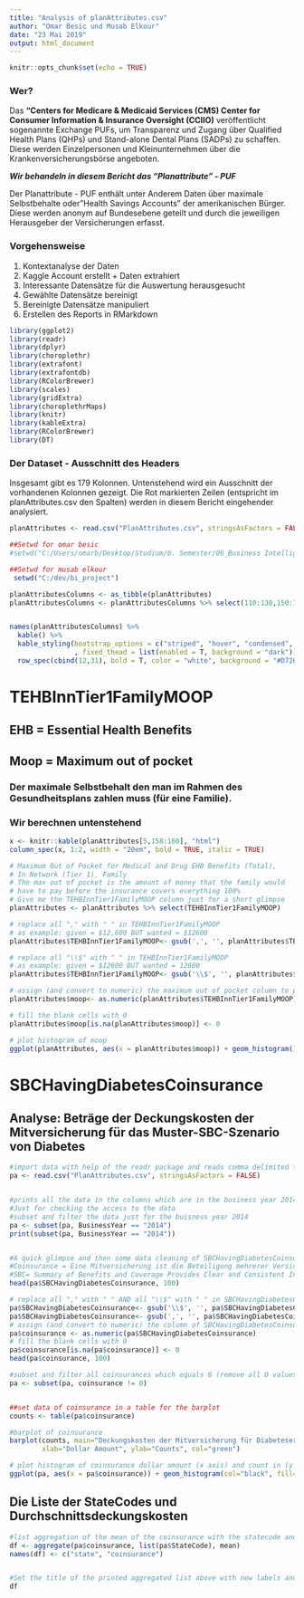 ```yaml
---
title: "Analysis of planAttributes.csv"
author: "Omar Besic und Musab Elkour" 
date: "23 Mai 2019"
output: html_document
---
```


```r
knitr::opts_chunk$set(echo = TRUE)
```
### Wer?
Das **"Centers for Medicare & Medicaid Services (CMS) Center for Consumer Information & Insurance Oversight (CCIIO)** veröffentlicht sogenannte Exchange PUFs, um Transparenz und Zugang über Qualified Health Plans (QHPs) und Stand-alone Dental Plans (SADPs) zu schaffen. Diese werden Einzelpersonen und Kleinunternehmen über die Krankenversicherungsbörse angeboten.

***Wir behandeln in diesem Bericht das "Planattribute" - PUF***

Der Planattribute - PUF enthält unter Anderem Daten über maximale Selbstbehalte oder"Health Savings Accounts" der amerikanischen Bürger. Diese werden anonym auf Bundesebene geteilt und durch die jeweiligen Herausgeber der Versicherungen erfasst.

### Vorgehensweise 
1) Kontextanalyse der Daten
2) Kaggle Account erstellt + Daten extrahiert
3) Interessante Datensätze für die Auswertung herausgesucht
4) Gewählte Datensätze bereinigt
5) Bereinigte Datensätze manipuliert
5) Erstellen des Reports in RMarkdown

```r
library(ggplot2)
library(readr)
library(dplyr) 
library(choroplethr)
library(extrafont)
library(extrafontdb)
library(RColorBrewer)
library(scales)
library(gridExtra)
library(choroplethrMaps)
library(knitr)
library(kableExtra)
library(RColorBrewer)
library(DT)
```

### Der Dataset - Ausschnitt des Headers
Insgesamt gibt es 179 Kolonnen. Untenstehend wird ein Ausschnitt der vorhandenen Kolonnen gezeigt. Die Rot markierten Zeilen (entspricht im planAttributes.csv den Spalten) werden in diesem Bericht eingehender analysiert.

```r
planAttributes <- read.csv("PlanAttributes.csv", stringsAsFactors = FALSE)

##Setwd for omar besic 
#setwd("C:/Users/omarb/Desktop/Studium/6. Semester/06_Business Intelligence im Spital/Projekt/bi_project")

##Setwd for musab elkour 
 setwd("C:/dev/bi_project")

planAttributesColumns <- as_tibble(planAttributes)
planAttributesColumns <- planAttributesColumns %>% select(110:130,150:165)


names(planAttributesColumns) %>%
  kable() %>%
  kable_styling(bootstrap_options = c("striped", "hover", "condensed", "responsive")
                , fixed_thead = list(enabled = T, background = "dark"))  %>%
  row_spec(cbind(12,31), bold = T, color = "white", background = "#D7261E")
```

# TEHBInnTier1FamilyMOOP
## EHB = Essential Health Benefits
## Moop = Maximum out of pocket

### Der maximale Selbstbehalt den man im Rahmen des Gesundheitsplans zahlen muss (für eine Familie). 

### Wir berechnen untenstehend

```r
x <- knitr::kable(planAttributes[5,158:160], "html")
column_spec(x, 1:2, width = "20em", bold = TRUE, italic = TRUE)

# Maximum Out of Pocket for Medical and Drug EHB Benefits (Total),
# In Network (Tier 1), Family
# The max out of pocket is the amount of money that the family would 
# have to pay before the insurance covers everything 100%
# Give me the TEHBInnTier1FamilyMOOP column just for a short glimpse
planAttributes <- planAttributes %>% select(TEHBInnTier1FamilyMOOP)

# replace all "," with " " in TEHBInnTier1FamilyMOOP
# as example: given = $12,600 BUT wanted = $12600
planAttributes$TEHBInnTier1FamilyMOOP<- gsub(',', '', planAttributes$TEHBInnTier1FamilyMOOP)

# replace all "\\$" with " " in TEHBInnTier1FamilyMOOP
# as example: given = $12600 BUT wanted = 12600
planAttributes$TEHBInnTier1FamilyMOOP<- gsub('\\$', '', planAttributes$TEHBInnTier1FamilyMOOP)

# assign (and convert to numeric) the maximum out of pocket column to planAttributes$moop
planAttributes$moop<- as.numeric(planAttributes$TEHBInnTier1FamilyMOOP)

# fill the blank cells with 0
planAttributes$moop[is.na(planAttributes$moop)] <- 0

```


```r

# plot histogram of moop
ggplot(planAttributes, aes(x = planAttributes$moop)) + geom_histogram()


```




# SBCHavingDiabetesCoinsurance
## Analyse: Beträge der Deckungskosten der Mitversicherung für das Muster-SBC-Szenario von Diabetes

```r
#import data with help of the readr package and reads comma delimited files
pa <- read.csv("PlanAttributes.csv", stringsAsFactors = FALSE)


#prints all the data in the columns which are in the business year 2014
#Just for checking the access to the data 
#subset and filter the data just for the buisness year 2014
pa <- subset(pa, BusinessYear == "2014")
print(subset(pa, BusinessYear == "2014"))


#A quick glimpse and then some data cleaning of SBCHavingDiabetesCoinsurance (The dollar amount of the coinsurance for the sample SBC scenario of having diabetes)
#Coinsurance = Eine Mitversicherung ist die Beteiligung mehrerer Versicherungsunternehmen an der Versicherung desselben Risikos
#SBC= Summary of Benefits and Coverage Provides Clear and Consistent Information == allowing employers and employees to make apples-to-apples comparisons among plans, understand what is covered and what it costs
head(pa$SBCHavingDiabetesCoinsurance, 100)

# replace all "," with " " AND all "\\$" with " " in SBCHavingDiabetesCoinsurance
pa$SBCHavingDiabetesCoinsurance<- gsub('\\$', '', pa$SBCHavingDiabetesCoinsurance)
pa$SBCHavingDiabetesCoinsurance<- gsub(',', '', pa$SBCHavingDiabetesCoinsurance)
# assign (and convert to numeric) the column of SBCHavingDiabetesCoinsurance
pa$coinsurance <- as.numeric(pa$SBCHavingDiabetesCoinsurance)
# fill the blank cells with 0
pa$coinsurance[is.na(pa$coinsurance)] <- 0
head(pa$coinsurance, 100)

#subset and filter all coinsurances which equals 0 (remove all 0 values)
pa <- subset(pa, coinsurance != 0)


##set data of coinsurance in a table for the barplot 
counts <- table(pa$coinsurance)

```


```r

#barplot of coinsurance
barplot(counts, main="Deckungskosten der Mitversicherung für Diabeteserkrankte in 2014",
        xlab="Dollar Amount", ylab="Counts", col="green")

# plot histogram of coinsurance dollar amount (x axis) and count in (y axis)
ggplot(pa, aes(x = pa$coinsurance)) + geom_histogram(col="black", fill="green")

```


## Die Liste der StateCodes und Durchschnittsdeckungskosten 
```r
#list aggregation of the mean of the coinsurance with the statecode and print it 
df <- aggregate(pa$coinsurance, list(pa$StateCode), mean)
names(df) <- c("state", "coinsurance")



```

```r
#Set the title of the printed aggregated list above with new labels and print it 
df



```

